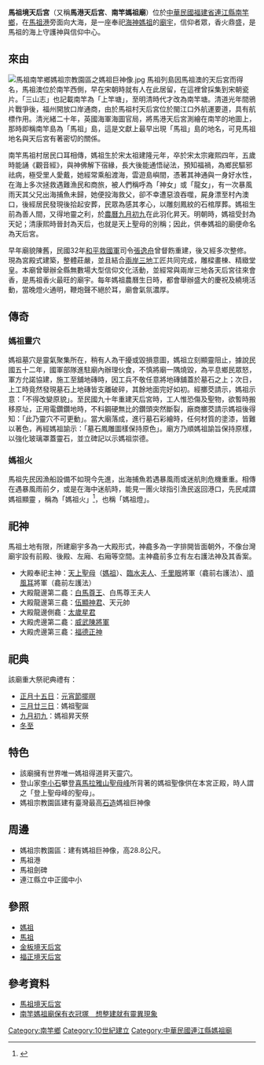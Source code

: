 {{東亞廟宇
| name = 馬祖境天后宮
| img = File:南竿天后宮.JPG
| img_capt = 馬祖境天后宮
| image_width = 250px
| location = {{ROC}}[[福建省_(中華民國)|福建省]][[連江縣_(中華民國)|連江縣]][[南竿鄉|南竿鄉]]馬祖村001鄰4之1號
| coordinates ={{coord|26.158375|119.918268|display=inline, title}}
| god = [[媽祖|媽祖]]
| type = 
| struct = 
| open_year = 西元1943年
| cere_date = 
}}

'''馬祖境天后宮'''（又稱'''馬港天后宮'''、'''南竿媽祖廟'''）位於[[中華民國|中華民國]][[福建省_(中華民國)|福建省]][[連江縣_(中華民國)|連江縣]][[南竿鄉|南竿鄉]]，在[[馬祖港|馬祖港]]旁面向大海，是一座奉祀[[海神|海神]][[媽祖|媽祖]]的[[廟宇|廟宇]]，信仰者眾，香火鼎盛，是馬祖的海上守護神與信仰中心。

==來由==
[[File:馬祖南竿鄉媽祖宗教園區之媽祖巨神像.jpg|thumb]]
馬祖列島因馬祖澳的天后宮而得名，馬祖澳位於南竿西側，早在宋朝時就有人在此居留，在這裡曾採集到宋朝瓷片。「三山志」也記載南竿為「上竿塘」，至明清時代才改為南竿塘。清道光年間鴉片戰爭後，福州開放口岸通商，由於馬祖村天后宮位於閩江口外航運要道，具有航標作用。清光緒二十年，英國海軍海圖官局，將馬港天后宮測繪在南竿的地圖上，那時即稱南竿島為「馬祖」島，這是文獻上最早出現「馬祖」島的地名，可見馬祖地名與天后宮有著密切的關係。

南竿馬祖村居民口耳相傳，媽祖生於宋太祖建隆元年，卒於宋太宗雍熙四年，五歲時能誦《觀音經》，與神佛解下宿緣，長大後能通悟祕法，預知福禍，為鄉民驅邪祛病，極受里人愛戴，她經常乘船渡海，雲遊島嶼間，憑著其神通與一身好水性，在海上多次拯救遇難漁民和商旅，被人們稱呼為「神女」或「龍女」，有一次暴風雨天其父兄出海捕魚未歸，她便投海救父，卻不幸遭惡浪吞噬，屍身漂至村內澳口，後經居民發現後拾起安葬，民眾為感其孝心，以雕刻鳳紋的石棺厚葬。媽祖生前為善人間，又得地靈之利，於[[農曆|農曆]][[九月初九|九月初九]]在此羽化昇天。明朝時，媽祖受封為天妃；清康熙時晉封為天后，也就是天上聖母的別稱；因此，供奉媽祖的廟便命名為天后宮。
 
早年廟貌陳舊，民國32年[[和平救國軍|和平救國軍]]司令[[張逸舟|張逸舟]]曾督飭重建，後又經多次整修。現為宮殿式建築，整體莊嚴，並且結合[[兩岸三地|兩岸三地]]工匠共同完成，雕樑畫棟、精緻堂皇。本廟曾舉辦全縣無數場大型信仰文化活動，並經常與兩岸三地各天后宮往來會香，是馬祖香火最旺的廟宇。每年媽祖農曆生日時，都會舉辦盛大的慶祝及繞境活動，當晚燈火通明，鞭炮聲不絕於耳，廟會氣氛濃厚。
 
 

== 傳奇 ==
===媽祖靈穴===
媽祖墓穴是靈氣聚集所在，稍有人為干擾或毀損意圖，媽祖立刻顯靈阻止，據說民國五十二年，國軍部隊進駐廟內辦理伙食，不慎將廟一隅燒毀，為平息鄉民眾怒，軍方允諾協建，施工至舖地磚時，因工兵不敬任意將地磚舖蓋於墓石之上；次日，上工時竟然發現墓石上地磚皆支離破碎，其餘地面完好如初。經擲茭請示，媽祖示意：「不得改變原貌」。至民國九十年重建天后宮時，工人惟恐傷及聖物，欲暫時搬移原址，正用電鑽鑽地時，不料鋼硬無比的鑽頭突然斷裂，廠商擲茭請示媽祖後得知：「此乃靈穴不可更動」。當大廟落成，進行墓石彩繪時，任何材質的塗漆，皆難以著色，再經媽祖諭示：「墓石鳳雕圖樣保持原色」。廟方乃順媽祖諭旨保持原樣，以強化玻璃罩蓋靈石，並立碑記以示媽祖崇德。


===媽祖火===
馬祖先民因漁船設備不如現今先進，出海捕魚若遇暴風雨或迷航則危機重重。相傳在遇暴風雨前夕，或是在海中迷航時，能見一團火球指引漁民返回港口，先民咸謂媽祖顯靈  ，稱為「媽祖火」<ref>{{Cite web |url=http://crgis.rchss.sinica.edu.tw/temples/LienchiangCounty/nangan/90070164007-THG/view |title=馬祖境天后宮 |access-date=2017-04-11 |archive-date=2020-02-16 |archive-url=https://web.archive.org/web/20200216115247/http://crgis.rchss.sinica.edu.tw/temples/LienchiangCounty/nangan/90070164007-THG/view |dead-url=no }}</ref>，也稱「媽祖燈」。

== 祀神 ==
馬祖土地有限，所建廟宇多為一大殿形式，神龕多為一字排開皆面朝外，不像台灣廟宇設有前殿、後殿、左廂、右廂等空間。主神龕前多立有左右護法神及其香案。
*大殿奉祀主神：[[天上聖母|天上聖母]]（[[媽祖|媽祖]]）、[[臨水夫人|臨水夫人]]、[[千里眼|千里眼]]將軍（龕前右護法）、[[順風耳|順風耳]]將軍（龕前左護法）
*大殿龍邊第二龕：[[白馬尊王|白馬尊王]]、白馬尊王夫人
*大殿龍邊第三龕：[[馬天君|伍顯神君]]、天元帥
*大殿龍邊側龕：[[太歲星君|太歲星君]]
*大殿虎邊第二龕：[[威武陳將軍|威武陳將軍]]
*大殿虎邊第三龕：[[福德正神|福德正神]]

==祀典==
該廟重大祭祀典禮有：
*[[正月十五|正月十五日]]：[[元宵節|元宵節]][[擺暝|擺暝]]
*[[三月廿三日|三月廿三日]]：媽祖聖誕
*[[九月初九|九月初九]]：媽祖昇天祭
*[[冬至|冬至]]

==特色==
*該廟擁有世界唯一媽祖得道昇天靈穴。
*登山家[[李小石|李小石]]攀登[[喜馬拉雅山|喜馬拉雅山]][[聖母峰|聖母峰]]所背著的媽祖聖像供在本宮正殿，時人謂之「登上聖母峰的聖母」。
*媽祖宗教園區建有臺灣最高[[石頭|石造]]媽祖巨神像

==周邊==
*媽祖宗教園區：建有媽祖巨神像，高28.8公尺。
*馬祖港
*馬祖劍碑
*連江縣立中正國中小

==參照==
*[[媽祖|媽祖]]
*[[馬祖|馬祖]]
*[[金板境天后宮|金板境天后宮]]
*[[福正境天后宮|福正境天后宮]]

==參考資料==
{{commons category|Tianhou Temple, Nangan}}
*[https://web.archive.org/web/20170412062838/http://www.matsu-nsa.gov.tw/User/Attraction-Content.aspx?a=244&l=1 馬祖境天后宮]
*[https://archive.today/20130630010526/http://www.nownews.com/2004/07/14/153-1657825.htm 南竿媽祖廟保有衣冠塚　想整建就有靈異現象]

[[Category:南竿鄉|Category:南竿鄉]]
[[Category:10世紀建立|Category:10世紀建立]]
[[Category:中華民國連江縣媽祖廟|Category:中華民國連江縣媽祖廟]]